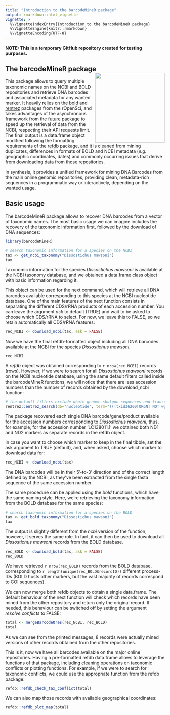 ```yaml
---
title: "Introduction to the barcodeMineR package"
output: rmarkdown::html_vignette
vignette: >
  %\VignetteIndexEntry{Introduction to the barcodeMineR package}
  %\VignetteEngine{knitr::rmarkdown}
  %\VignetteEncoding{UTF-8}
---
```


**NOTE: This is a temporary GitHub repository created for testing purposes.**

## The barcodeMineR package <img src='../man/logo/barcodeMineR_logo.png' align="right" height="220" />

This package allows to query multiple taxonomic names on the NCBI and BOLD repositories and retrieve DNA barcodes and associated metadata for any wanted marker. It heavily relies on the [bold](https://github.com/ropensci/bold) and [rentrez](https://github.com/ropensci) packages from the rOpenSci, and takes advantages of the asynchronous framework from the [future](https://github.com/HenrikBengtsson/future) package to speed up the retrieval of data from the NCBI, respecting their API requests limit. The final output is a data.frame object modified following the formatting requirements of the [refdb](https://github.com/fkeck/refdb) package, and it is cleaned from mining duplicates, differences in formats of BOLD and NCBI metadata (*e.g.* geographic coordinates, dates) and commonly occurring issues that derive from downloading data from those repositories.

In synthesis, it provides a unified framework for mining DNA Barcodes from the main online genomic repositories, providing clean, metadata-rich sequences in a programmatic way or interactively, depending on the wanted usage.

## Basic usage

The barcodeMineR package allows to recover DNA barcodes from a vector of taxonomic names.
The most basic usage we can imagine includes the recovery of the taxonomic information first, followed by the download of DNA sequences:

```r
library(barcodeMineR)

# search taxonomic information for a species on the NCBI
tax <- get_ncbi_taxonomy("Dissostichus mawsoni")
tax
```

Taxonomic information for the species _Dissostichus mawsoni_ is available at the NCBI taxonomy database, and we obtained a data.frame class object with basic information regarding it.

This object can be used for the next command, which will retrieve all DNA barcodes available corresponding to this species at the NCBI nucleotide database. One of the main features of the next function consists in separating the different CDS/rRNA products of each accession number. You can leave the argument _ask_ to default (TRUE) and wait to be asked to choose which CDS/rRNA to select. For now, we leave this to FALSE, so we retain automatically all CDS/rRNA features:

```r
rec_NCBI <- download_ncbi(tax, ask = FALSE)

```

Now we have the final refdb-formatted object including all DNA barcodes available at the NCBI for the species _Dissostichus mawsoni_.

```r
rec_NCBI
```

A _refdb_ object was obtained corresponding to `r nrow(rec_NCBI)` records (rows). However, if we were to search for all _Dissostichus mawsoni_ records on the NCBI nucleotide database, using the same default filters called inside the barcodeMineR functions, we will notice that there are less accession numbers than the number of records obtained by the download_ncbi function:

```r
# the default filters exclude whole genome shotgun sequences and transcribed shotgun assembly products
rentrez::entrez_search(db="nucleotide", term="(((txid36200[ORGN] NOT wgs[Keyword]) NOT tsa[Keyword]) AND biomol_genomic[PROP]) AND (cds[Feature key] OR rrna[Feature key])")
```

The package recovered each single DNA barcode/gene/product available for the accession numbers corresponding
to _Dissostichus mawsoni_, thus, for example, for the accession number 'LC138011.1' we obtained both ND1 and ND2 markers as separate records in the refdb object.

In case you want to choose which marker to keep in the final tibble, set the ask argument to TRUE (default), and, when asked, choose which marker to download data for:

```r
rec_NCBI <- download_ncbi(tax)
```

The DNA barcodes will be in their 5'-to-3' direction and of the correct length defined by the NCBI, as they've been extracted from the single fasta sequence of the same accession number.

The same procedure can be applied using the *bold* functions, which have the same naming style. Here, we're retrieving the taxonomy information from the BOLD database for the same species:

```r
# search taxonomic information for a species on the BOLD
tax <- get_bold_taxonomy("Dissostichus mawsoni")
tax

```

The output is slightly different from the *ncbi* version of the function, however, it serves the same role. In fact, it can then be used to download all _Dissostichus mawsoni_ records from the BOLD database.

```r
rec_BOLD <- download_bold(tax, ask = FALSE)
rec_BOLD
```

We have retrieved `r nrow(rec_BOLD)` records from the BOLD database, corresponding to `r length(unique(rec_BOLD$recordID))` different process-IDs (BOLD hosts other markers, but the vast majority of records correspond to COI sequences).

We can now merge both refdb objects to obtain a single data.frame. The default behaviour of the next function will check which records have been mined from the other repository and return only the original record. If needed, this behaviour can be switched off by setting the argument _resolve.conflicts_ to FALSE:

```r
total <- mergeBarcodeOres(rec_NCBI, rec_BOLD)
total
```

As we can see from the printed messages, 8 records were actually mined versions of other records obtained from the other repositories.

This is it, now we have all barcodes available on the major online repositories. Having a pre-formatted refdb data.frame allows to leverage the functions of that package, including cleaning operations on taxonomic conflicts or plotting functions. For example, if we were to search for taxonomic conflicts, we could use the appropriate function from the refdb package:

```r
refdb::refdb_check_tax_conflict(total)
```

We can also map those records with available geographical coordinates:

```r
refdb::refdb_plot_map(total)
```



